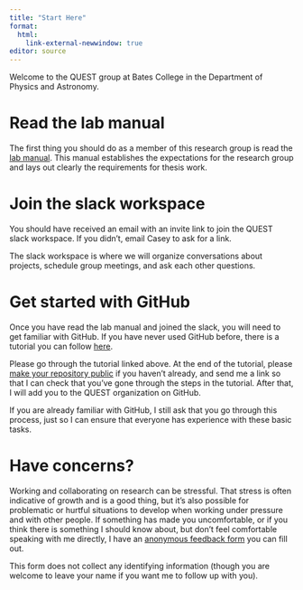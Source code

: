 ```yaml
---
title: "Start Here"
format: 
  html:
    link-external-newwindow: true
editor: source
---
```



Welcome to the QUEST group at Bates College in the Department of Physics and Astronomy.


# Read the lab manual

The first thing you should do as a member of this research group is read the [lab manual](manual.qmd). This manual establishes the expectations for the research group and lays out clearly the requirements for thesis work.

# Join the slack workspace

You should have received an email with an invite link to join the QUEST slack workspace. If you didn't, email Casey to ask for a link.

The slack workspace is where we will organize conversations about projects, schedule group meetings, and ask each other questions.


# Get started with GitHub

Once you have read the lab manual and joined the slack, you will need to get familiar with GitHub. If you have never used GitHub before, there is a tutorial you can follow [here](https://docs.github.com/en/get-started/start-your-journey/hello-world).

Please go through the tutorial linked above. At the end of the tutorial, please [make your repository public](https://docs.github.com/en/repositories/managing-your-repositorys-settings-and-features/managing-repository-settings/setting-repository-visibility) if you haven't already, and send me a link so that I can check that you've gone through the steps in the tutorial. After that, I will add you to the QUEST organization on GitHub.

If you are already familiar with GitHub, I still ask that you go through this process, just so I can ensure that everyone has experience with these basic tasks.

# Have concerns?

Working and collaborating on research can be stressful. That stress is often indicative of growth and is a good thing, but it's also possible for problematic or hurtful situations to develop when working under pressure and with other people. If something has made you uncomfortable, or if you think there is something I should know about, but don't feel comfortable speaking with me directly, I have an [anonymous feedback form](https://forms.gle/h1dzxVJKPEVo3v467) you can fill out. 

This form does not collect any identifying information (though you are welcome to leave your name if you want me to follow up with you).
